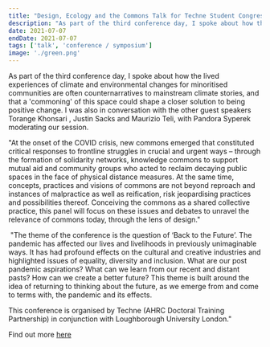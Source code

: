 ```yaml
---
title: "Design, Ecology and the Commons Talk for Techne Student Congress: Back to the Future, Loughborough University London"
description: "As part of the third conference day, I spoke about how the lived experiences of climate and environmental changes for minoritised communities are often counternarratives to mainstream climate stories, and that a 'commoning' of this space could shape a closer solution to being positive change. I was also in conversation with the other guest speakers Torange Khonsari , Justin Sacks and Maurizio Teli, with Pandora Syperek moderating our session. "
date: 2021-07-07
endDate: 2021-07-07
tags: ['talk', 'conference / symposium']
image: './green.png'
---
```


As part of the third conference day, I spoke about how the lived experiences of climate and environmental changes for minoritised communities are often counternarratives to mainstream climate stories, and that a 'commoning' of this space could shape a closer solution to being positive change. I was also in conversation with the other guest speakers Torange Khonsari , Justin Sacks and Maurizio Teli, with Pandora Syperek moderating our session. 

"At the onset of the COVID crisis, new commons emerged that constituted critical responses to frontline struggles in crucial and urgent ways – through the formation of solidarity networks, knowledge commons to support mutual aid and community groups who acted to reclaim decaying public spaces in the face of physical distance measures. At the same time, concepts, practices and visions of commons are not beyond reproach and instances of malpractice as well as reification, risk jeopardising practices and possibilities thereof. Conceiving the commons as a shared collective practice, this panel will focus on these issues and debates to unravel the relevance of commons today, through the lens of design."

​
"The theme of the conference is the question of ‘Back to the Future’. The pandemic has affected our lives and livelihoods in previously unimaginable ways. It has had profound effects on the cultural and creative industries and highlighted issues of equality, diversity and inclusion. What are our post pandemic aspirations? What can we learn from our recent and distant pasts? How can we create a better future? This theme is built around the idea of returning to thinking about the future, as we emerge from and come to terms with, the pandemic and its effects. 

This conference is organised by Techne (AHRC Doctoral Training Partnership) in conjunction with Loughborough University London."


Find out more [here](https://techne6.wixsite.com/backtothefuture/programme-day-3)